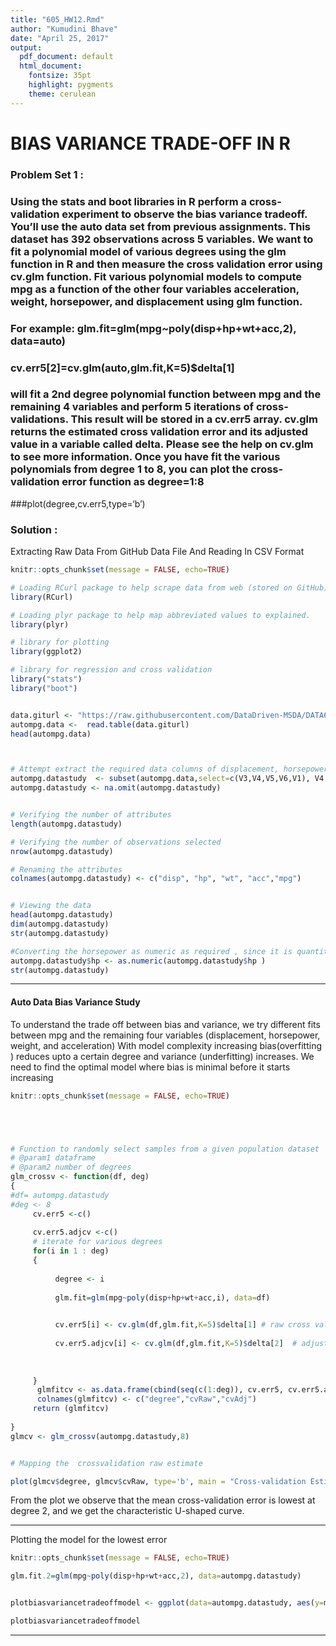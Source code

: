 ---
title: "605_HW12.Rmd"
author: "Kumudini Bhave"
date: "April 25, 2017"
output:
  pdf_document: default
  html_document:
    fontsize: 35pt
    highlight: pygments
    theme: cerulean
---


# **BIAS VARIANCE TRADE-OFF IN R **




### Problem Set 1 : 

### Using the stats and boot libraries in R perform a cross-validation experiment to observe the bias variance tradeoff. You'll use the auto data set from previous assignments. This dataset has 392 observations across 5 variables. We want to fit a polynomial model of various degrees using the glm function in R and then measure the cross validation error using cv.glm function. Fit various polynomial models to compute mpg as a function of the other four variables acceleration, weight, horsepower, and displacement using glm function. 

### For example: glm.fit=glm(mpg~poly(disp+hp+wt+acc,2), data=auto)
###             cv.err5[2]=cv.glm(auto,glm.fit,K=5)$delta[1]
### will fit a 2nd degree polynomial function between mpg and the remaining 4 variables and perform 5 iterations of cross-validations. This result will be stored in a cv.err5 array. cv.glm returns the estimated cross validation error and its adjusted value in a variable called delta. Please see the help on cv.glm to see more information. Once you have fit the various polynomials from degree 1 to 8, you can plot the cross-validation error function as degree=1:8
###plot(degree,cv.err5,type='b')





### Solution :

 Extracting Raw Data From GitHub Data File And Reading In CSV Format

```{r eval=TRUE,  tidy=TRUE, tidy.opts=list(width.cutoff=150)}
knitr::opts_chunk$set(message = FALSE, echo=TRUE)

# Loading RCurl package to help scrape data from web (stored on GitHub).
library(RCurl)

# Loading plyr package to help map abbreviated values to explained.
library(plyr)

# library for plotting
library(ggplot2)

# library for regression and cross validation
library("stats")
library("boot")


data.giturl <- "https://raw.githubusercontent.com/DataDriven-MSDA/DATA605/master/auto-mpg.data"
autompg.data <-  read.table(data.giturl)
head(autompg.data)



# Attempt extract the required data columns of displacement, horsepower, weight, acceleration, mpg from the auto-mpg dataset.
autompg.datastudy  <- subset(autompg.data,select=c(V3,V4,V5,V6,V1), V4 != "?")
autompg.datastudy <- na.omit(autompg.datastudy)


# Verifying the number of attributes
length(autompg.datastudy)

# Verifying the number of observations selected
nrow(autompg.datastudy)

# Renaming the attributes
colnames(autompg.datastudy) <- c("disp", "hp", "wt", "acc","mpg")


# Viewing the data
head(autompg.datastudy)
dim(autompg.datastudy)
str(autompg.datastudy)

#Converting the horsepower as numeric as required , since it is quantitative variable
autompg.datastudy$hp <- as.numeric(autompg.datastudy$hp )
str(autompg.datastudy)


```


********


#### Auto Data Bias Variance Study

To understand the trade off between bias and variance, we try different fits between mpg and the remaining four variables (displacement, horsepower, weight, and acceleration)
With model complexity increasing  bias(overfitting ) reduces upto a certain degree and variance (underfitting) increases.
We need to find the optimal model where bias is minimal before it starts increasing

```{r eval=TRUE,  tidy=TRUE, tidy.opts=list(width.cutoff=150)}
knitr::opts_chunk$set(message = FALSE, echo=TRUE)





# Function to randomly select samples from a given population dataset
# @param1 dataframe 
# @param2 number of degrees
glm_crossv <- function(df, deg)
{
#df= autompg.datastudy
#deg <- 8
     cv.err5 <-c()
     
     cv.err5.adjcv <-c()
     # iterate for various degrees 
     for(i in 1 : deg)
     {
          
          degree <- i
          
          glm.fit=glm(mpg~poly(disp+hp+wt+acc,i), data=df)
         

          cv.err5[i] <- cv.glm(df,glm.fit,K=5)$delta[1] # raw cross validation estimate
          
          cv.err5.adjcv[i] <- cv.glm(df,glm.fit,K=5)$delta[2]  # adjusted cross validation estimate    
         
             
     
     }
      glmfitcv <- as.data.frame(cbind(seq(c(1:deg)), cv.err5, cv.err5.adjcv))
      colnames(glmfitcv) <- c("degree","cvRaw","cvAdj")
     return (glmfitcv)
     
}
glmcv <- glm_crossv(autompg.datastudy,8)


# Mapping the  crossvalidation raw estimate 

plot(glmcv$degree, glmcv$cvRaw, type='b', main = "Cross-validation Estimate Of Error vs. Degree", xlab = " Degree ", ylab = " Cross Validation Raw Estimate Of Error")

```


From the plot we observe that  the mean cross-validation error is lowest at degree 2, and we get the characteristic U-shaped curve.

*********


Plotting the model for the lowest error

```{r eval=TRUE,  tidy=TRUE, tidy.opts=list(width.cutoff=150)}
knitr::opts_chunk$set(message = FALSE, echo=TRUE)

glm.fit.2=glm(mpg~poly(disp+hp+wt+acc,2), data=autompg.datastudy)


plotbiasvariancetradeoffmodel <- ggplot(data=autompg.datastudy, aes(y=mpg, x = poly(disp+hp+wt+acc))) + geom_point( colour="blue") + scale_x_continuous(name = "Fitted Model") + scale_y_continuous(name="MPG") + stat_smooth(method="glm", formula = y ~ poly(x, 2), size = 1 , color = "red") + ggtitle("MPG Vs Model with Degree 2  Scatterplot")

plotbiasvariancetradeoffmodel

```


*********


